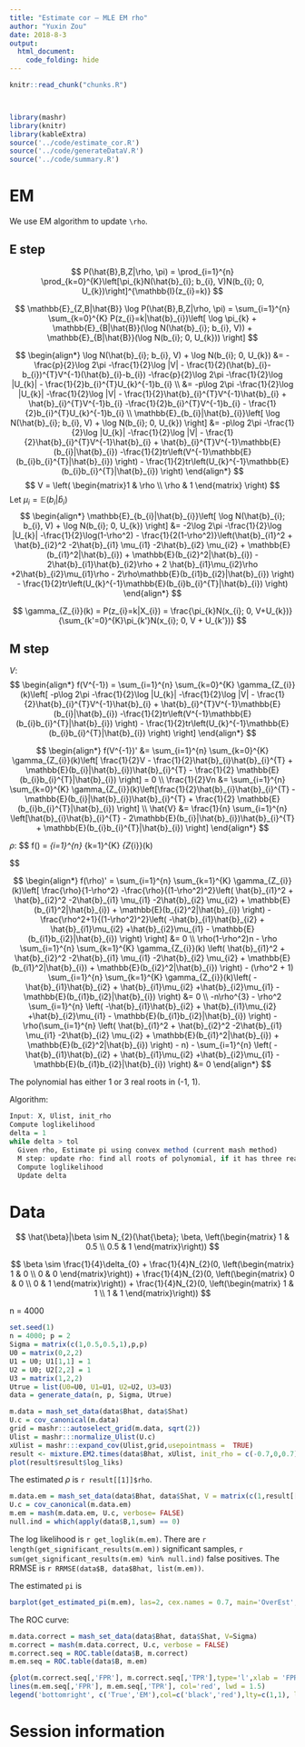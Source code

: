 ```yaml
---
title: "Estimate cor — MLE EM rho"
author: "Yuxin Zou"
date: 2018-8-3
output: 
  html_document:
    code_folding: hide
---
```


```r
knitr::read_chunk("chunks.R")
```

<!-- Update knitr chunk options -->
```r
```

<!-- Insert the date the file was last updated -->
```r
```

```r
library(mashr)
library(knitr)
library(kableExtra)
source('../code/estimate_cor.R')
source('../code/generateDataV.R')
source('../code/summary.R')
```

# EM

We use EM algorithm to update `\rho`.

## E step

$$
P(\hat{B},B,Z|\rho, \pi) = \prod_{i=1}^{n} \prod_{k=0}^{K}\left[\pi_{k}N(\hat{b}_{i}; b_{i}, V)N(b_{i}; 0, U_{k})\right]^{\mathbb{I}(z_{i}=k)}
$$

$$
\mathbb{E}_{Z,B|\hat{B}} \log P(\hat{B},B,Z|\rho, \pi) = \sum_{i=1}^{n} \sum_{k=0}^{K} P(z_{i}=k|\hat{b}_{i})\left[ \log \pi_{k} + \mathbb{E}_{B|\hat{B}}(\log N(\hat{b}_{i}; b_{i}, V)) + \mathbb{E}_{B|\hat{B}}(\log N(b_{i}; 0, U_{k})) \right]
$$

$$
\begin{align*}
\log N(\hat{b}_{i}; b_{i}, V) + \log N(b_{i}; 0, U_{k}) &= -\frac{p}{2}\log 2\pi -\frac{1}{2}\log |V| - \frac{1}{2}(\hat{b}_{i}-b_{i})^{T}V^{-1}(\hat{b}_{i}-b_{i}) -\frac{p}{2}\log 2\pi -\frac{1}{2}\log |U_{k}| - \frac{1}{2}b_{i}^{T}U_{k}^{-1}b_{i} \\
&= -p\log 2\pi -\frac{1}{2}\log |U_{k}| -\frac{1}{2}\log |V| - \frac{1}{2}\hat{b}_{i}^{T}V^{-1}\hat{b}_{i} + \hat{b}_{i}^{T}V^{-1}b_{i} -\frac{1}{2}b_{i}^{T}V^{-1}b_{i} - \frac{1}{2}b_{i}^{T}U_{k}^{-1}b_{i} \\
\mathbb{E}_{b_{i}|\hat{b}_{i}}\left[ \log N(\hat{b}_{i}; b_{i}, V) + \log N(b_{i}; 0, U_{k}) \right] &= -p\log 2\pi -\frac{1}{2}\log |U_{k}| -\frac{1}{2}\log |V| - \frac{1}{2}\hat{b}_{i}^{T}V^{-1}\hat{b}_{i} + \hat{b}_{i}^{T}V^{-1}\mathbb{E}(b_{i}|\hat{b}_{i}) -\frac{1}{2}tr\left(V^{-1}\mathbb{E}(b_{i}b_{i}^{T}|\hat{b}_{i}) \right) - \frac{1}{2}tr\left(U_{k}^{-1}\mathbb{E}(b_{i}b_{i}^{T}|\hat{b}_{i}) \right)
\end{align*}
$$
$$
V = \left( \begin{matrix}1 & \rho \\ \rho & 1 \end{matrix} \right)
$$
Let $\mu_{i} = \mathbb{E}(b_{i}|\hat{b}_{i})$
$$
\begin{align*}
\mathbb{E}_{b_{i}|\hat{b}_{i}}\left[ \log N(\hat{b}_{i}; b_{i}, V) + \log N(b_{i}; 0, U_{k}) \right] &= -2\log 2\pi -\frac{1}{2}\log |U_{k}| -\frac{1}{2}\log(1-\rho^2) - \frac{1}{2(1-\rho^2)}\left(\hat{b}_{i1}^2 + \hat{b}_{i2}^2 -2\hat{b}_{i1} \mu_{i1} -2\hat{b}_{i2} \mu_{i2} + \mathbb{E}(b_{i1}^2|\hat{b}_{i}) + \mathbb{E}(b_{i2}^2|\hat{b}_{i}) - 2\hat{b}_{i1}\hat{b}_{i2}\rho + 2 \hat{b}_{i1}\mu_{i2}\rho +2\hat{b}_{i2}\mu_{i1}\rho - 2\rho\mathbb{E}(b_{i1}b_{i2}|\hat{b}_{i}) \right) -  \frac{1}{2}tr\left(U_{k}^{-1}\mathbb{E}(b_{i}b_{i}^{T}|\hat{b}_{i}) \right)
\end{align*}
$$

$$
\gamma_{Z_{i}}(k) = P(z_{i}=k|X_{i}) = \frac{\pi_{k}N(x_{i}; 0, V+U_{k})}{\sum_{k'=0}^{K}\pi_{k'}N(x_{i}; 0, V + U_{k'})}
$$

## M step

$V$:
$$
\begin{align*}
f(V^{-1}) = \sum_{i=1}^{n} \sum_{k=0}^{K} \gamma_{Z_{i}}(k)\left[ -p\log 2\pi -\frac{1}{2}\log |U_{k}| -\frac{1}{2}\log |V| - \frac{1}{2}\hat{b}_{i}^{T}V^{-1}\hat{b}_{i} + \hat{b}_{i}^{T}V^{-1}\mathbb{E}(b_{i}|\hat{b}_{i}) -\frac{1}{2}tr\left(V^{-1}\mathbb{E}(b_{i}b_{i}^{T}|\hat{b}_{i}) \right) - \frac{1}{2}tr\left(U_{k}^{-1}\mathbb{E}(b_{i}b_{i}^{T}|\hat{b}_{i}) \right) \right]
\end{align*}
$$

$$
\begin{align*}
f(V^{-1})' &= \sum_{i=1}^{n} \sum_{k=0}^{K} \gamma_{Z_{i}}(k)\left[ \frac{1}{2}V - \frac{1}{2}\hat{b}_{i}\hat{b}_{i}^{T} + \mathbb{E}(b_{i}|\hat{b}_{i})\hat{b}_{i}^{T} - \frac{1}{2} \mathbb{E}(b_{i}b_{i}^{T}|\hat{b}_{i}) \right] = 0 \\
\frac{1}{2}Vn &= \sum_{i=1}^{n} \sum_{k=0}^{K} \gamma_{Z_{i}}(k)\left[\frac{1}{2}\hat{b}_{i}\hat{b}_{i}^{T} - \mathbb{E}(b_{i}|\hat{b}_{i})\hat{b}_{i}^{T} + \frac{1}{2} \mathbb{E}(b_{i}b_{i}^{T}|\hat{b}_{i}) \right] \\
\hat{V} &= \frac{1}{n} \sum_{i=1}^{n} \left[\hat{b}_{i}\hat{b}_{i}^{T} - 2\mathbb{E}(b_{i}|\hat{b}_{i})\hat{b}_{i}^{T} + \mathbb{E}(b_{i}b_{i}^{T}|\hat{b}_{i}) \right]
\end{align*}
$$

$\rho$:
$$
f(\rho) = \sum_{i=1}^{n} \sum_{k=1}^{K} \gamma_{Z_{i}}(k)\left[-2\log 2\pi -\frac{1}{2}\log |U_{k}| -\frac{1}{2}\log(1-\rho^2) - \frac{1}{2(1-\rho^2)}\left(\hat{b}_{i1}^2 + \hat{b}_{i2}^2 -2\hat{b}_{i1} \mu_{i1} -2\hat{b}_{i2} \mu_{i2} + \mathbb{E}(b_{i1}^2|\hat{b}_{i}) + \mathbb{E}(b_{i2}^2|\hat{b}_{i}) - 2\hat{b}_{i1}\hat{b}_{i2}\rho + 2 \hat{b}_{i1}\mu_{i2}\rho +2\hat{b}_{i2}\mu_{i1}\rho - 2\rho\mathbb{E}(b_{i1}b_{i2}|\hat{b}_{i}) \right) -  \frac{1}{2}tr\left(U_{k}^{-1}\mathbb{E}(b_{i}b_{i}^{T}|\hat{b}_{i}) \right)\right]

$$

$$
\begin{align*}
f(\rho)' = \sum_{i=1}^{n} \sum_{k=1}^{K} \gamma_{Z_{i}}(k)\left[ \frac{\rho}{1-\rho^2} -\frac{\rho}{(1-\rho^2)^2}\left( \hat{b}_{i1}^2 + \hat{b}_{i2}^2 -2\hat{b}_{i1} \mu_{i1} -2\hat{b}_{i2} \mu_{i2} + \mathbb{E}(b_{i1}^2|\hat{b}_{i}) + \mathbb{E}(b_{i2}^2|\hat{b}_{i}) \right) -\frac{\rho^2+1}{(1-\rho^2)^2}\left( -\hat{b}_{i1}\hat{b}_{i2} + \hat{b}_{i1}\mu_{i2} +\hat{b}_{i2}\mu_{i1} - \mathbb{E}(b_{i1}b_{i2}|\hat{b}_{i}) \right) \right] &= 0 \\
\rho(1-\rho^2)n - \rho \sum_{i=1}^{n} \sum_{k=1}^{K} \gamma_{Z_{i}}(k) \left( \hat{b}_{i1}^2 + \hat{b}_{i2}^2 -2\hat{b}_{i1} \mu_{i1} -2\hat{b}_{i2} \mu_{i2} + \mathbb{E}(b_{i1}^2|\hat{b}_{i}) + \mathbb{E}(b_{i2}^2|\hat{b}_{i}) \right) - (\rho^2 + 1) \sum_{i=1}^{n} \sum_{k=1}^{K} \gamma_{Z_{i}}(k)\left( -\hat{b}_{i1}\hat{b}_{i2} + \hat{b}_{i1}\mu_{i2} +\hat{b}_{i2}\mu_{i1} - \mathbb{E}(b_{i1}b_{i2}|\hat{b}_{i}) \right) &= 0 \\
-n\rho^{3} - \rho^2 \sum_{i=1}^{n} \left( -\hat{b}_{i1}\hat{b}_{i2} + \hat{b}_{i1}\mu_{i2} +\hat{b}_{i2}\mu_{i1} - \mathbb{E}(b_{i1}b_{i2}|\hat{b}_{i}) \right) - \rho(\sum_{i=1}^{n} \left( \hat{b}_{i1}^2 + \hat{b}_{i2}^2 -2\hat{b}_{i1} \mu_{i1} -2\hat{b}_{i2} \mu_{i2} + \mathbb{E}(b_{i1}^2|\hat{b}_{i}) + \mathbb{E}(b_{i2}^2|\hat{b}_{i}) \right) - n) - \sum_{i=1}^{n} \left( -\hat{b}_{i1}\hat{b}_{i2} + \hat{b}_{i1}\mu_{i2} +\hat{b}_{i2}\mu_{i1} - \mathbb{E}(b_{i1}b_{i2}|\hat{b}_{i}) \right) &= 0
\end{align*}
$$

The polynomial has either 1 or 3 real roots in (-1, 1).

Algorithm: 
```r
Input: X, Ulist, init_rho
Compute loglikelihood
delta = 1
while delta > tol
  Given rho, Estimate pi using convex method (current mash method)
  M step: update rho: find all roots of polynomial, if it has three real roots, choose the one with higher loglikelihood.
  Compute loglikelihood
  Update delta
```

# Data

$$
\hat{\beta}|\beta \sim N_{2}(\hat{\beta}; \beta, \left(\begin{matrix} 1 & 0.5 \\
                                          0.5 & 1 \end{matrix}\right))
$$

$$
\beta \sim \frac{1}{4}\delta_{0} + \frac{1}{4}N_{2}(0, \left(\begin{matrix} 1 & 0 \\
                                          0 & 0 \end{matrix}\right)) + \frac{1}{4}N_{2}(0, \left(\begin{matrix} 0 & 0 \\
                                          0 & 1 \end{matrix}\right)) + \frac{1}{4}N_{2}(0, \left(\begin{matrix} 1 & 1 \\
                                          1 & 1 \end{matrix}\right))
$$

n = 4000

```r
set.seed(1)
n = 4000; p = 2
Sigma = matrix(c(1,0.5,0.5,1),p,p)
U0 = matrix(0,2,2)
U1 = U0; U1[1,1] = 1
U2 = U0; U2[2,2] = 1
U3 = matrix(1,2,2)
Utrue = list(U0=U0, U1=U1, U2=U2, U3=U3)
data = generate_data(n, p, Sigma, Utrue)
```

```r
m.data = mash_set_data(data$Bhat, data$Shat)
U.c = cov_canonical(m.data)
grid = mashr:::autoselect_grid(m.data, sqrt(2))
Ulist = mashr:::normalize_Ulist(U.c)
xUlist = mashr:::expand_cov(Ulist,grid,usepointmass =  TRUE)
result <- mixture.EM2.times(data$Bhat, xUlist, init_rho = c(-0.7,0,0.7), grid=1)
plot(result$result$log_liks)
```
The estimated $\rho$ is `r result[[1]]$rho`.

```r
m.data.em = mash_set_data(data$Bhat, data$Shat, V = matrix(c(1,result[[1]]$rho,result[[1]]$rho,1),2,2))
U.c = cov_canonical(m.data.em)
m.em = mash(m.data.em, U.c, verbose= FALSE)
null.ind = which(apply(data$B,1,sum) == 0)
```

The log likelihood is `r get_loglik(m.em)`. There are `r length(get_significant_results(m.em))` significant samples, `r sum(get_significant_results(m.em) %in% null.ind)` false positives. The RRMSE is `r RRMSE(data$B, data$Bhat, list(m.em))`.

The estimated `pi` is
```r
barplot(get_estimated_pi(m.em), las=2, cex.names = 0.7, main='OverEst', ylim=c(0,0.8))
```


The ROC curve:
```r
m.data.correct = mash_set_data(data$Bhat, data$Shat, V=Sigma)
m.correct = mash(m.data.correct, U.c, verbose = FALSE)
m.correct.seq = ROC.table(data$B, m.correct)
m.em.seq = ROC.table(data$B, m.em)
```

```r
{plot(m.correct.seq[,'FPR'], m.correct.seq[,'TPR'],type='l',xlab = 'FPR', ylab='TPR', main='True Positive vs False Positive', cex=1.5, lwd = 1.5)
lines(m.em.seq[,'FPR'], m.em.seq[,'TPR'], col='red', lwd = 1.5)
legend('bottomright', c('True','EM'),col=c('black','red'),lty=c(1,1), lwd=c(1.5,1.5))}
```

# Session information

<!-- Insert the session information into the document -->
```r
```

